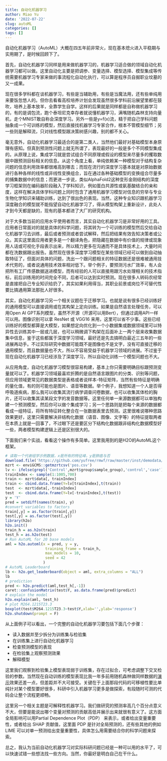 ```yaml
---
title: 自动化机器学习
author: Miao Yu
date: '2022-07-22'
slug: autoML
categories: []
tags: []
---
```


自动化机器学习（AutoML）大概在四五年前非常火，现在基本熄火进入平稳期与实用期了，是时候回顾下了。

首先，自动化机器学习同样是用来做机器学习的，机器学习适合做的领域自动化机器学习都可以做。这里自动化主要是把调参、变量选择、模型选择、模型集成等传统需要机器学习专家来做的事流程化自动化执行，可以算是程序员自掘职业坟墓的又一成果。

现在很多学科都在谈机器学习，有些是当辅助用，有些是当魔法用，还有些单纯用来要饭忽悠人的。但你去看看高校培养计划会发现虽然很多学科前沿展望里都在鼓吹，培养上基本放羊，全靠学生自学。这样的后果就是同样都是自称做机器学习的，有的是调包流，跑个泰坦尼克幸存者就说懂机器学习，满嘴随机森林支持向量机，走个MNIST敢自称会深度学习。另外一些是y=f(x)流，精于把自己学科问题抽象成一个可训练的模型，然后直接找机器学习专家合作，根本不管模型细节；另一些则是解释流，只对线性模型跟决策树感兴趣，别的都不关心。

毫无意外，自动化机器学习最适合的是第二类人，当然他们最好对基础模型本身原理有感知。但真到预测性问题上就无所谓了，表现最好的一般是多个不同模型集成的。从原理上说，集成学习就是尝试组合不同原理或假设的模型来尽量多的攫取数据中跟预测目标相关的信息。从这个角度上看，单纯依赖某一种模型对于结构复杂问题的信息利用效率都很难高到哪去；而现在流行的深度学习基本就是对原始数据进行各种各样的线性或非线性变换组合，旨在通过各种基础模型的变换组合尽量多的捕集数据中的信息；而更进一步说，类似AlphaFold2这种变形金刚结构的深度学习框架则在编码器阶段融入了学科知识，例如蛋白共源性或氨基酸结合的亲和度，这样在解决具体学科问题上同时包含了通用机器学习模型对信息的穷举与专业生物化学知识来辅助训练，达到了很出色的表现。当然，这种专业知识跟机器学习深度融合的模型就不能指望自动化机器学习了，得从模型构架上重新设计，此处人才到今天都是缺的，现有的基本都进了大厂的研究机构。

对于大多数当前的应用水平使用者而言，其实自动化机器学习是非常好用的工具。应用者日常面对的就是具体的科学问题，将其转为一个可训练的模型然后交给自动化机器学习去训练，最后或者预测或者尝试解释，然后把结果有效告知决策者或公众。其实这里面应用者更多是一个翻译角色，把隐藏在数据中有价值的规律或现象用人话或可视化手段表示出来，所以精力更多在沟通而不是具体技术上，大量时间都在洗数据跟出报告。虽然现在很多深度学习模型在某些领域已经可以做到自动抽取特征了，但面对具体的问题，洗出一个跟问题相关的特征数据还是很难被通用技术代劳的，或者说通用技术效率相对低下。举个例子，要预测污水厂效率，有人会把所有工厂传感数据送进模型，而有经验的人可以直接用跟污水处理相关的技术指标，前后训练用的时间完全不同，后者可以达到实时预测。现在很多人转码农经常是直接把自己专业知识给扔了，其实如果利用得当，其职业前景或岗位不可替代性要比搞通用算法那批人好很多。

其实，自动化机器学习另一个相关议题在于迁移学习。也就是说有很多已经训练好的通用模型可以直接调用或在其构架上定向训练。如果是自然语言处理任务，可以用Open AI GPT系列模型，虽然不开源（开源可以用Bert），但通过调用API一样可以用。图像识别可以拿 ResNet 或 VGG16 来用，这里可以省不少事。这些已经训练好的模型都算是大模型，如果想定向优化到一个小数据集或数据领域里可以特异性去训练其中一层或几层，也可以稍微调下构架在后面补上一两个层来收集数据集中信息，鉴于这些都属于深度学习领域，最好还是先去搞明白最近三五年的一些进展再动手。不过实际研究中数据可能既不是图像也不是文字，没有可直接迁移的通用模型，而且数据量也不大，所以不容易受益于机器学习领域的进展。不过鉴于现在自动化机器学习已经涉及了深度学习，所以自动化训练一个模型问题也不大。

从应用角度，自动化机器学习模型很容易构建，基本上你只需要明确目标跟预测变量就可以了。机器学习领域最喜欢折腾的是自然语言跟图片的分类、识别等问题，但应用领域更常见的数据类型是表格或者说样本-特征矩阵，当然有些特征是明确的量化值，有的则可能也是图片、语音等数据。举个例子，我想知道一个人是否得呼吸道疾病，那么我可以收集其流行病学调查问卷数据，也可以收集其体检的胸片，还可以收集其读某段文字的发音数据等。这里任何单一来源数据都可以单独构建一个预测模型，然后你可以做个集成学习；另一个思路则是把每个来源的数据都看成一组特征，将所有特征转化整合在一张数据表里去预测。这里很难说哪种思路效果更好，这里只需要解决非结构化数据（语音、图像、文字等）的特征提取两者在本质上就是一回事了，不过眼下还是要区分下结构化数据跟非结构化数据模型好一些，两者模型构建逻辑上还是区别很大的。

下面我们来个实战，看看这个操作有多简单。这里我用到的是H2O的AutoML这个框架。

```r
# 读取一个代谢组学示例数据，x是所有的特征峰，y是肺癌与否
download.file('https://github.com/yufree/rmwf/raw/master/inst/demodata/untarget/MTBLS28posmzrt.csv','pos.csv')
mzrt <- enviGCMS::getmzrtcsv('pos.csv')
lv <- ifelse(grepl('Control',mzrt$group$sample_group),'control','case')
trainIndex <- sample(1:1005,700)
train <- mzrt$data[, trainIndex]
train <- cbind.data.frame(Y=lv[trainIndex],t(train))
test  <- mzrt$data[,-trainIndex]
test  <- cbind.data.frame(Y=lv[-trainIndex],t(test))
y = 'Y'
pred = setdiff(names(train), y)
#convert variables to factors
train[,y] = as.factor(train[,y])
test[,y] = as.factor(test[,y])
library(h2o)
h2o.init()
train_h = as.h2o(train)
test_h = as.h2o(test)
# Run AutoML for 20 base models
aml = h2o.automl(x = pred, y = y,
                  training_frame = train_h,
                  max_models = 10,
                  seed = 42
                 )
# AutoML Leaderboard
lb <- h2o.get_leaderboard(object = aml, extra_columns = "ALL")
lb
# prediction
pred <- h2o.predict(aml,test_h[,-1])
caret::confusionMatrix(test$Y, as.data.frame(pred)$predict)
# explain the model
h2o.explain(aml, test_h)
# plot M264.1215T23.3
boxplot(test$M264.1215T23.3~test$Y,xlab='',ylab='response')
h2o.shutdown(prompt = F)
```

从上面例子可以看出，一个完整的自动化机器学习要包括下面几个步骤：

- 读入数据并至少拆分为训练集与检验集
- 在训练集上进行自动化机器学习
- 检查预测模型的表现
- 在检验集上观察预测效果
- 解释模型

这里我们观察到检验集上模型表现弱于训练集，存在过拟合，可考虑调整下交叉检验的参数。当然现在自动训练的模型表现比我一年多前用随机森林做同样数据的[演示](https://yufree.cn/cn/2021/03/07/demo-ml-metabolomics/)效果还差一点，但差距并不大可接受。关键在于上面那段代码的可移植性要比单纯针对某个模型要好很多，科研中引入机器学习更多是做探索，有段随时可测的代码会让整个流程更顺畅。

这里另一个相关主题是可解释性机器学习。我们做研究的预测率高几个百分点意义不大，但要是能说出哪个变量对预测的贡献高低并展示出来就很有意义了。这方面全局影响可以用Partial Dependence Plot（PDP） 来表示，或者给出变量重要性，或者给出 SHAP 贡献值，这里面 PDP 是针对全局预测的，还有些其他的例如 LIME 可以对单一预测给出变量重要性，具体怎么用需要结合你的科学问题来探索。

总之，我认为当前自动化机器学习对实际科研问题已经是一种可以用的水平了，可以快速试错一些想法找一些方向。当然，你最好是明白自己在干什么。

